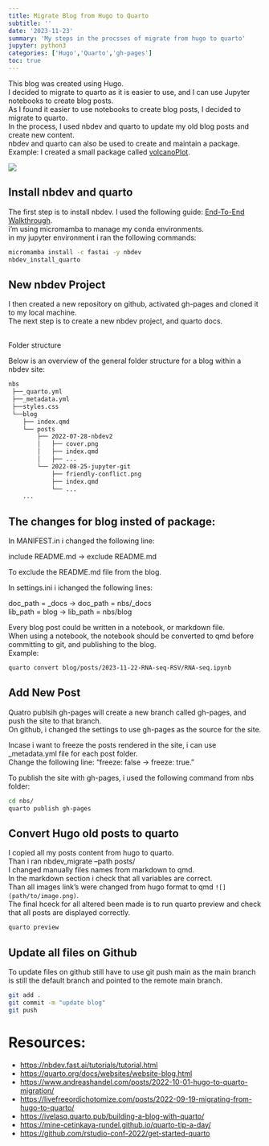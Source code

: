 ```yaml
---
title: Migrate Blog from Hugo to Quarto
subtitle: ''
date: '2023-11-23'
summary: 'My steps in the procsses of migrate from hugo to quarto'
jupyter: python3
categories: ['Hugo','Quarto','gh-pages']
toc: true
---
```

This blog was created using Hugo.</br>
I decided to migrate to quarto as it is easier to use, and I can use Jupyter notebooks to create blog posts.</br>
As I found it easier to use notebooks to create blog posts, I decided to migrate to quarto.</br>
In the process, I used nbdev and quarto to update my old blog posts and create new content.</br>
nbdev and quarto can also be used to create and maintain a package.</br>
Example:
I created a small package called [volcanoPlot](https://avivleemann.github.io/volcanoPlot/).

![](thumbnail.jpg)

## Install nbdev and quarto

The first step is to install nbdev. I used the following guide: [End-To-End Walkthrough](https://nbdev.fast.ai/tutorial.html). </br>
i'm using micromamba to manage my conda environments.</br>
in my jupyter environment i ran the following commands:</br>

```bash
micromamba install -c fastai -y nbdev
nbdev_install_quarto
```
## New nbdev Project

I then created a new repository on github, activated gh-pages and cloned it to my local machine.</br>
The next step is to create a new nbdev project, and quarto docs.

<br>Folder structure</br>

Below is an overview of the general folder structure for a blog within a nbdev site:</br>

```markdown
nbs
 ├──_quarto.yml
 ├──_metadata.yml
 ├──styles.css
 └──blog
    ├── index.qmd
    └── posts
        ├── 2022-07-28-nbdev2
        │   ├── cover.png
        │   ├── index.qmd
        │   ├── ...
        └── 2022-08-25-jupyter-git
            ├── friendly-conflict.png
            ├── index.qmd
            └── ...
    ...
```
## The changes for blog insted of package:


In MANIFEST.in i changed the following line:</br>

include README.md -> exclude README.md</br>

To exclude the README.md file from the blog.</br>

In settings.ini i ichanged the following lines:</br>

doc_path = _docs  -> doc_path = nbs/_docs</br>
lib_path = blog -> lib_path = nbs/blog</br>

Every blog post could be written in a notebook, or markdown file.</br>
When using a notebook, the notebook should be converted to qmd before committing to git, and publishing to the blog.</br>
Example:</br>

```bash 
quarto convert blog/posts/2023-11-22-RNA-seq-RSV/RNA-seq.ipynb
```

## Add New Post

Quatro publsih gh-pages will create a new branch called gh-pages, and push the site to that branch.</br>
On github, i changed the settings to use gh-pages as the source for the site.</br>

Incase i want to freeze the posts rendered in the site, i can use _metadata.yml file for each post folder. </br>
Change the following line: "freeze: false -> freeze: true."</br>

To publish the site with gh-pages, i used the following command from nbs folder:</br>

```bash
cd nbs/
quarto publish gh-pages
```

## Convert Hugo old posts to quarto

I copied all my posts content from hugo to quarto.</br>
Than i ran nbdev_migrate --path posts/</br>
I changed manually files names from markdown to qmd.</br>
In the markdown section i check that all variables are correct.</br>
Than all images link's were changed from hugo format to qmd ```![](path/to/image.png)```. </br>
The final hceck for all altered been made is to run quarto preview and check that all posts are displayed correctly.</br>
```bash
quarto preview
```
## Update all files on Github

To update files on github still have to use git push main as the main branch is still the default branch and pointed to the remote main branch.

```bash
git add .
git commit -m "update blog"
git push
```

# Resources:
- [https://nbdev.fast.ai/tutorials/tutorial.html](https://nbdev.fast.ai/tutorials/tutorial.html)
- [https://quarto.org/docs/websites/website-blog.html](https://quarto.org/docs/websites/website-blog.html)
- [https://www.andreashandel.com/posts/2022-10-01-hugo-to-quarto-migration/](hugo-to-quarto-migration)
- [https://livefreeordichotomize.com/posts/2022-09-19-migrating-from-hugo-to-quarto/](Migrating from Hugo to Quarto by Lucy D’Agostino McGowan)
- [https://ivelasq.quarto.pub/building-a-blog-with-quarto/](Building a blog with Quarto)
- [https://mine-cetinkaya-rundel.github.io/quarto-tip-a-day/](quarto-tip-a-day)
- [https://github.com/rstudio-conf-2022/get-started-quarto](get-started-quarto)

